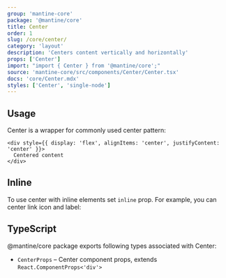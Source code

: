 ```yaml
---
group: 'mantine-core'
package: '@mantine/core'
title: Center
order: 1
slug: /core/center/
category: 'layout'
description: 'Centers content vertically and horizontally'
props: ['Center']
import: "import { Center } from '@mantine/core';"
source: 'mantine-core/src/components/Center/Center.tsx'
docs: 'core/Center.mdx'
styles: ['Center', 'single-node']
---
```



## Usage

Center is a wrapper for commonly used center pattern:

```tsx
<div style={{ display: 'flex', alignItems: 'center', justifyContent: 'center' }}>
  Centered content
</div>
```

<Demo data={CenterDemos.usage} />

## Inline

To use center with inline elements set `inline` prop. For example, you can center link icon and label:

<Demo data={CenterDemos.inline} />

## TypeScript

@mantine/core package exports following types associated with Center:

- `CenterProps` – Center component props, extends `React.ComponentProps<'div'>`
